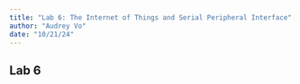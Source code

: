 ```yaml
---
title: "Lab 6: The Internet of Things and Serial Peripheral Interface"
author: "Audrey Vo"
date: "10/21/24"
---
```


## Lab 6